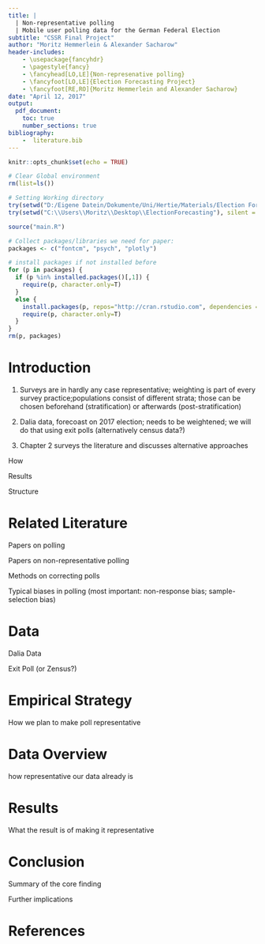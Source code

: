 ```yaml
---
title: |
  | Non-representative polling
  | Mobile user polling data for the German Federal Election
subtitle: "CSSR Final Project"
author: "Moritz Hemmerlein & Alexander Sacharow"
header-includes:
    - \usepackage{fancyhdr}
    - \pagestyle{fancy}
    - \fancyhead[LO,LE]{Non-represenative polling}
    - \fancyfoot[LO,LE]{Election Forecasting Project}
    - \fancyfoot[RE,RO]{Moritz Hemmerlein and Alexander Sacharow}
date: "April 12, 2017"
output: 
  pdf_document:
    toc: true
    number_sections: true
bibliography:
    -  literature.bib
---
```


```r
knitr::opts_chunk$set(echo = TRUE)

# Clear Global environment
rm(list=ls())

# Setting Working directory
try(setwd("D:/Eigene Datein/Dokumente/Uni/Hertie/Materials/Election Forecasting/ElectionForecasting"), silent = TRUE)
try(setwd("C:\\Users\\Moritz\\Desktop\\ElectionForecasting"), silent = TRUE)

source("main.R")

# Collect packages/libraries we need for paper:
packages <- c("fontcm", "psych", "plotly")

# install packages if not installed before
for (p in packages) {
  if (p %in% installed.packages()[,1]) {
    require(p, character.only=T)
  }
  else {
    install.packages(p, repos="http://cran.rstudio.com", dependencies = TRUE)
    require(p, character.only=T)
  }
}
rm(p, packages)
```

# Introduction

1. Surveys are in hardly any case representative; weighting is part of every survey practice;populations consist of different strata; those can be chosen beforehand (stratification) or afterwards (post-stratification)

2. Dalia data, forecoast on 2017 election; needs to be weightened; we will do that using exit polls (alternatively census data?)

3. Chapter 2 surveys the literature and discusses alternative approaches

How

Results

Structure

# Related Literature

Papers on polling

Papers on non-representative polling

Methods on correcting polls

Typical biases in polling (most important: non-response bias; sample-selection bias)

# Data

Dalia Data

Exit Poll (or Zensus?)



# Empirical Strategy

How we plan to make poll representative

# Data Overview

how representative our data already is

# Results

What the result is of making it representative

# Conclusion

Summary of the core finding

Further implications

# References


